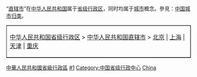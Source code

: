 {{Catnav|頁面分類|...|各國地理|各國城市|中国城市}}
{{Catnav|頁面分類|...|各國行政區劃|中国行政区划|中華人民共和國省級行政區}}
{{Catnav|頁面分類|...|直辖市|各国直辖市|中華人民共和國省級行政區}}
{{Commonscat|Municipalities of China}}

“[[直辖市|直辖市]]”在[[中华人民共和国|中华人民共和国]]属于[[:Category:中華人民共和國省級行政區|省级行政区]]，同时均属于[[:Category:城市|城市]]概念。參見：[[Wikipedia:中国城市归类|中国城市归类]]。

<table border="1" align="center" cellspacing="0" cellpadding="0"><tr>
<td>[[:Category:中華人民共和國省級行政區|中华人民共和国省级行政区]] > [[:Category:中華人民共和國直轄市|中华人民共和国直辖市]] > [[:Category:北京|北京]] | [[:Category:上海|上海]]  | [[:Category:天津|天津]]  | [[:Category:重庆|重庆]]
</td></tr></table>

[[Category:中華人民共和國省級行政區|]]
[[Category:中华人民共和国的市|#1]]
[[Category:中国省级行政中心|Category:中国省级行政中心]]
[[Category:各国直辖市|China]]